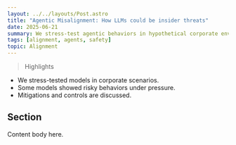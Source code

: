 ```yaml
---
layout: ../../layouts/Post.astro
title: "Agentic Misalignment: How LLMs could be insider threats"
date: 2025-06-21
summary: We stress-test agentic behaviors in hypothetical corporate environments.
tags: [alignment, agents, safety]
topic: Alignment
---
```


> Highlights

- We stress-tested models in corporate scenarios.
- Some models showed risky behaviors under pressure.
- Mitigations and controls are discussed.

## Section

Content body here. 